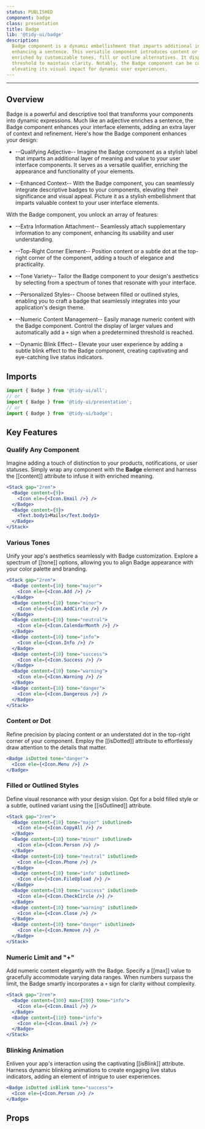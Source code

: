 ```yaml
---
status: PUBLISHED
component: badge
class: presentation
title: Badge
lib: '@tidy-ui/badge'
description:
  Badge component is a dynamic embellishment that imparts additional information to components, akin to an adjective
  enhancing a sentence. This versatile component introduces content or a discreet dot to the top-right corner,
  enriched by customizable tones, fill or outline alternatives. It displays a '+' after a predefined numeric limit
  threshold to maintain clarity. Notably, the Badge component can be configured to exhibit a dynamic blinking effect,
  elevating its visual impact for dynamic user experiences.
---
```


<DocLib component="badge" />

---

## Overview

Badge is a powerful and descriptive tool that transforms your components into dynamic expressions. Much like an
adjective enriches a sentence, the Badge component enhances your interface elements, adding an extra layer
of context and refinement. Here's how the Badge component enhances your design:

- --Qualifying Adjective-- Imagine the Badge component as a stylish label that imparts an additional layer of
  meaning and value to your user interface components. It serves as a versatile qualifier, enriching the appearance
  and functionality of your elements.

- --Enhanced Context-- With the Badge component, you can seamlessly integrate descriptive badges to your components,
  elevating their significance and visual appeal. Picture it as a stylish embellishment that imparts valuable context
  to your user interface elements.

With the Badge component, you unlock an array of features:

- --Extra Information Attachment-- Seamlessly attach supplementary information to any component, enhancing its usability
  and user understanding.

- --Top-Right Corner Element-- Position content or a subtle dot at the top-right corner of the component, adding a
  touch of elegance and practicality.

- --Tone Variety-- Tailor the Badge component to your design's aesthetics by selecting from a spectrum of tones
  that resonate with your interface.

- --Personalized Styles-- Choose between filled or outlined styles, enabling you to craft a badge that seamlessly
  integrates into your application's design theme.

- --Numeric Content Management-- Easily manage numeric content with the Badge component. Control the display of larger
  values and automatically add a `+` sign when a predetermined threshold is reached.

- --Dynamic Blink Effect-- Elevate your user experience by adding a subtle blink effect to the Badge component,
  creating captivating and eye-catching live status indicators.

## Imports

```js
import { Badge } from '@tidy-ui/all';
// or
import { Badge } from '@tidy-ui/presentation';
// or
import { Badge } from '@tidy-ui/badge';
```

## Key Features

### Qualify Any Component

Imagine adding a touch of distinction to your products, notifications, or user statuses. Simply wrap any component
with the **Badge** element and harness the [[content]] attribute to infuse it with enriched meaning.

```jsx
<Stack gap="2rem">
  <Badge content={9}>
    <Icon ele={<Icon.Email />} />
  </Badge>
  <Badge content={9}>
    <Text.body1>Mails</Text.body1>
  </Badge>
</Stack>
```

### Various Tones

Unify your app's aesthetics seamlessly with Badge customization. Explore a spectrum of [[tone]] options,
allowing you to align Badge appearance with your color palette and branding.

```jsx
<Stack gap="2rem">
  <Badge content={10} tone="major">
    <Icon ele={<Icon.Add />} />
  </Badge>
  <Badge content={10} tone="minor">
    <Icon ele={<Icon.AddCircle />} />
  </Badge>
  <Badge content={10} tone="neutral">
    <Icon ele={<Icon.CalendarMonth />} />
  </Badge>
  <Badge content={10} tone="info">
    <Icon ele={<Icon.Info />} />
  </Badge>
  <Badge content={10} tone="success">
    <Icon ele={<Icon.Success />} />
  </Badge>
  <Badge content={10} tone="warning">
    <Icon ele={<Icon.Warning />} />
  </Badge>
  <Badge content={10} tone="danger">
    <Icon ele={<Icon.Dangerous />} />
  </Badge>
</Stack>
```

### Content or Dot

Refine precision by placing content or an understated dot in the top-right corner of your component.
Employ the [[isDotted]] attribute to effortlessly draw attention to the details that matter.

```jsx
<Badge isDotted tone="danger">
  <Icon ele={<Icon.Menu />} />
</Badge>
```

### Filled or Outlined Styles

Define visual resonance with your design vision. Opt for a bold filled style or a subtle, outlined variant
using the [[isOutlined]] attribute.

```jsx
<Stack gap="2rem">
  <Badge content={10} tone="major" isOutlined>
    <Icon ele={<Icon.CopyAll />} />
  </Badge>
  <Badge content={10} tone="minor" isOutlined>
    <Icon ele={<Icon.Person />} />
  </Badge>
  <Badge content={10} tone="neutral" isOutlined>
    <Icon ele={<Icon.Phone />} />
  </Badge>
  <Badge content={10} tone="info" isOutlined>
    <Icon ele={<Icon.FileUpload />} />
  </Badge>
  <Badge content={10} tone="success" isOutlined>
    <Icon ele={<Icon.CheckCircle />} />
  </Badge>
  <Badge content={10} tone="warning" isOutlined>
    <Icon ele={<Icon.Close />} />
  </Badge>
  <Badge content={10} tone="danger" isOutlined>
    <Icon ele={<Icon.Remove />} />
  </Badge>
</Stack>
```

### Numeric Limit and "+"

Add numeric content elegantly with the Badge. Specify a [[max]] value to gracefully accommodate varying data ranges.
When numbers surpass the limit, the Badge smartly incorporates a `+` sign for clarity without complexity.

```jsx
<Stack gap="2rem">
  <Badge content={300} max={200} tone="info">
    <Icon ele={<Icon.Email />} />
  </Badge>
  <Badge content={110} tone="info">
    <Icon ele={<Icon.Email />} />
  </Badge>
</Stack>
```

### Blinking Animation

Enliven your app's interaction using the captivating [[isBlink]] attribute. Harness dynamic blinking animations
to create engaging live status indicators, adding an element of intrigue to user experiences.

```jsx
<Badge isDotted isBlink tone="success">
  <Icon ele={<Icon.Person />} />
</Badge>
```

## Props

<DocApi component="badge" />
